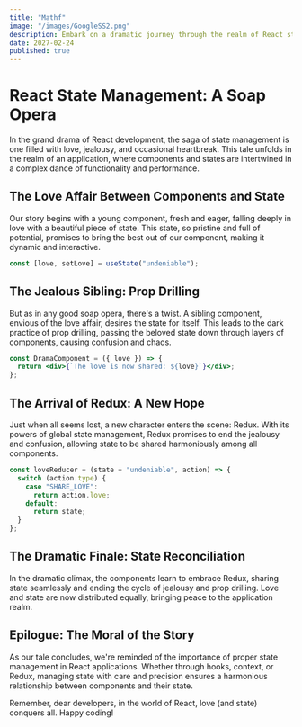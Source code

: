 ```yaml
---
title: "Mathf"
image: "/images/GoogleSS2.png"
description: Embark on a dramatic journey through the realm of React state management. Witness the love triangles, betrayals, and heartaches that components face as they navigate the complex world of state management, with a special appearance by Redux.
date: 2027-02-24
published: true
---
```


# React State Management: A Soap Opera

In the grand drama of React development, the saga of state management is one filled with love, jealousy, and occasional heartbreak. This tale unfolds in the realm of an application, where components and states are intertwined in a complex dance of functionality and performance.

## The Love Affair Between Components and State

Our story begins with a young component, fresh and eager, falling deeply in love with a beautiful piece of state. This state, so pristine and full of potential, promises to bring the best out of our component, making it dynamic and interactive.

```jsx
const [love, setLove] = useState("undeniable");
```

## The Jealous Sibling: Prop Drilling

But as in any good soap opera, there's a twist. A sibling component, envious of the love affair, desires the state for itself. This leads to the dark practice of prop drilling, passing the beloved state down through layers of components, causing confusion and chaos.

```jsx
const DramaComponent = ({ love }) => {
  return <div>{`The love is now shared: ${love}`}</div>;
};
```

## The Arrival of Redux: A New Hope

Just when all seems lost, a new character enters the scene: Redux. With its powers of global state management, Redux promises to end the jealousy and confusion, allowing state to be shared harmoniously among all components.

```jsx
const loveReducer = (state = "undeniable", action) => {
  switch (action.type) {
    case "SHARE_LOVE":
      return action.love;
    default:
      return state;
  }
};
```

## The Dramatic Finale: State Reconciliation

In the dramatic climax, the components learn to embrace Redux, sharing state seamlessly and ending the cycle of jealousy and prop drilling. Love and state are now distributed equally, bringing peace to the application realm.

## Epilogue: The Moral of the Story

As our tale concludes, we're reminded of the importance of proper state management in React applications. Whether through hooks, context, or Redux, managing state with care and precision ensures a harmonious relationship between components and their state.

Remember, dear developers, in the world of React, love (and state) conquers all. Happy coding!
